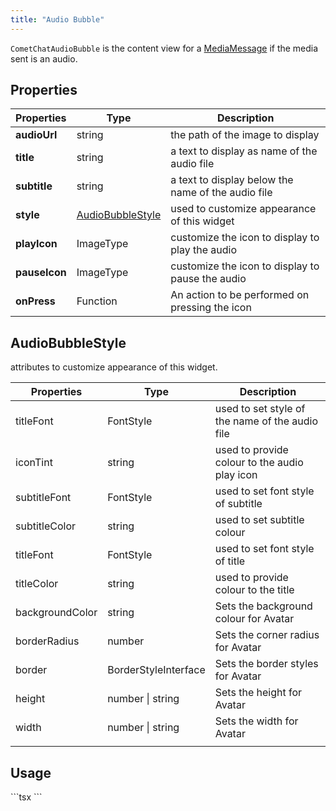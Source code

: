 ```yaml
---
title: "Audio Bubble"
---
```


`CometChatAudioBubble` is the content view for a [MediaMessage](/sdk/react-native/send-message#media-message) if the media sent is an audio.

## Properties

| Properties    | Type                                                                           | Description                                        |
| ------------- | ------------------------------------------------------------------------------ | -------------------------------------------------- |
| **audioUrl**  | string                                                                         | the path of the image to display                   |
| **title**     | string                                                                         | a text to display as name of the audio file        |
| **subtitle**  | string                                                                         | a text to display below the name of the audio file |
| **style**     | [AudioBubbleStyle](/ui-kit/react-native/v4/audio-bubble#audiobubblestyle) | used to customize appearance of this widget        |
| **playIcon**  | ImageType                                                                      | customize the icon to display to play the audio    |
| **pauseIcon** | ImageType                                                                      | customize the icon to display to pause the audio   |
| **onPress**   | Function                                                                       | An action to be performed on pressing the icon     |

## AudioBubbleStyle

attributes to customize appearance of this widget.

| Properties      | Type                 | Description                                     |
| --------------- | -------------------- | ----------------------------------------------- |
| titleFont       | FontStyle            | used to set style of the name of the audio file |
| iconTint        | string               | used to provide colour to the audio play icon   |
| subtitleFont    | FontStyle            | used to set font style of subtitle              |
| subtitleColor   | string               | used to set subtitle colour                     |
| titleFont       | FontStyle            | used to set font style of title                 |
| titleColor      | string               | used to provide colour to the title             |
| backgroundColor | string               | Sets the background colour for Avatar           |
| borderRadius    | number               | Sets the corner radius for Avatar               |
| border          | BorderStyleInterface | Sets the border styles for Avatar               |
| height          | number \| string     | Sets the height for Avatar                      |
| width           | number \| string     | Sets the width for Avatar                       |
|                 |                      |                                                 |

## Usage

<Tabs>
<Tab title="TypeScript">
```tsx
<CometChatAudioBubble
    audioUrl='https://data-us.cometchat.io/2379614bd4db65dd/media/1682517916_1406731591_130612180fb2e657699814eb52817574.mp3'
    title='Sample Audio'
  />
```

</Tab>

</Tabs>
